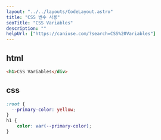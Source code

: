 ```yaml
---
layout: "../../layouts/CodeLayout.astro"
title: "CSS 변수 사용"
seoTitle: "CSS Variables"
description: ""
helpUrl: ["https://caniuse.com/?search=CSS%20Variables"]
---
```


## html

```html
<h1>CSS Variables</div>
```

## css

```css
:root {
  --primary-color: yellow;
}
h1 {
	color: var(--primary-color);
}

```
